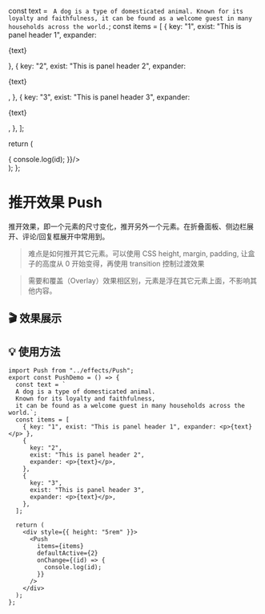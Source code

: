   const text = `
  A dog is a type of domesticated animal.
  Known for its loyalty and faithfulness,
  it can be found as a welcome guest in many households across the world.`;
  const items = [
    { key: "1", exist: "This is panel header 1", expander: <p>{text}</p> },
    {
      key: "2",
      exist: "This is panel header 2",
      expander: <p>{text}</p>,
    },
    {
      key: "3",
      exist: "This is panel header 3",
      expander: <p>{text}</p>,
    },
  ];

return (
<div style={{ height: "5rem" }}>
     <Push
        items={items}
        defaultActive={2}
        onChange={(id) => {
          console.log(id);
         }}/>
</div>
);
};

# 推开效果 Push

推开效果，即一个元素的尺寸变化，推开另外一个元素。在折叠面板、侧边栏展开、评论/回复框展开中常用到。

> 难点是如何推开其它元素。可以使用 CSS height, margin, padding, 让盒子的高度从 0 开始变得，再使用 transition 控制过渡效果

> 需要和覆盖（Overlay）效果相区别，元素是浮在其它元素上面，不影响其他内容。

## 🎬 效果展示

<PushDemo />

## 💡 使用方法

```tsx
import Push from "../effects/Push";
export const PushDemo = () => {
  const text = `
  A dog is a type of domesticated animal.
  Known for its loyalty and faithfulness,
  it can be found as a welcome guest in many households across the world.`;
  const items = [
    { key: "1", exist: "This is panel header 1", expander: <p>{text}</p> },
    {
      key: "2",
      exist: "This is panel header 2",
      expander: <p>{text}</p>,
    },
    {
      key: "3",
      exist: "This is panel header 3",
      expander: <p>{text}</p>,
    },
  ];

  return (
    <div style={{ height: "5rem" }}>
      <Push
        items={items}
        defaultActive={2}
        onChange={(id) => {
          console.log(id);
        }}
      />
    </div>
  );
};
```
